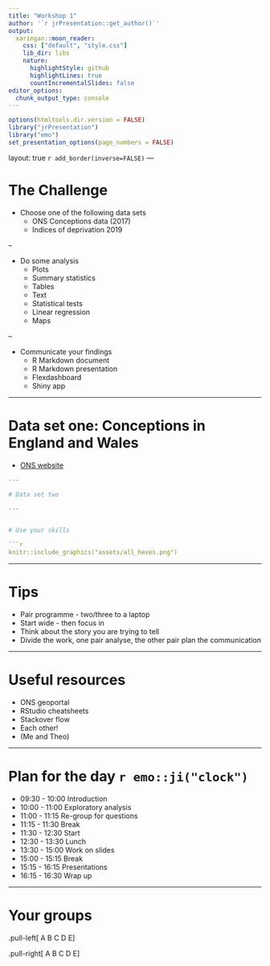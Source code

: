```yaml
---
title: "Workshop 1"
author: '`r jrPresentation::get_author()`'
output:
  xaringan::moon_reader:
    css: ["default", "style.css"]
    lib_dir: libs
    nature:
      highlightStyle: github
      highlightLines: true
      countIncrementalSlides: false
editor_options: 
  chunk_output_type: console
---
```


```r
options(htmltools.dir.version = FALSE)
library("jrPresentation")
library("emo")
set_presentation_options(page_numbers = FALSE)
```


layout: true
`r add_border(inverse=FALSE)`
---


# The Challenge

* Choose one of the following data sets
    * ONS Conceptions data (2017)
    * Indices of deprivation 2019

--

* Do some analysis
    * Plots
    * Summary statistics
    * Tables
    * Text
    * Statistical tests
    * Linear regression
    * Maps

--

* Communicate your findings
    * R Markdown document
    * R Markdown presentation
    * Flexdashboard
    * Shiny app

---

# Data set one: Conceptions in England and Wales

* [ONS website](https://www.ons.gov.uk/peoplepopulationandcommunity/birthsdeathsandmarriages/conceptionandfertilityrates/datasets/conceptionstatisticsenglandandwalesreferencetables)

```r

---

# Data set two

---


# Use your skills

```r
knitr::include_graphics("assets/all_hexes.png")
```

---

# Tips

* Pair programme - two/three to a laptop
* Start wide - then focus in
* Think about the story you are trying to tell
* Divide the work, one pair analyse, the other pair plan the communication

---

# Useful resources

* ONS geoportal
* RStudio cheatsheets
* Stackover flow
* Each other!
* (Me and Theo)

---

# Plan for the day `r emo::ji("clock")`

* 09:30 - 10:00 Introduction
* 10:00 - 11:00 Exploratory analysis
* 11:00 - 11:15 Re-group for questions
* 11:15 - 11:30 Break
* 11:30 - 12:30 Start 
* 12:30 - 13:30 Lunch
* 13:30 - 15:00 Work on slides
* 15:00 - 15:15 Break
* 15:15 - 16:15 Presentations
* 16:15 - 16:30 Wrap up

---

# Your groups


.pull-left[
A
B
C
D
E
]

.pull-right[
A
B
C
D
E
]


